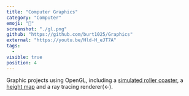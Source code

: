 ```yaml
---
title: "Computer Graphics"
category: "Computer"
emoji: "🎨"
screenshot: "./gl.png"
github: "https://github.com/burt1025/Graphics"
external: "https://youtu.be/Hld-H_eJT7A"
tags:
  -
visible: true
position: 4
---
```


Graphic projects using OpenGL, including a <a href="https://youtu.be/Hld-H_eJT7A" target="_blank" rel="nofollow noopener noreferrer" aria-label="External Link">simulated roller coaster</a>, a <a href="https://youtu.be/KXyZzQ4OvrI" target="_blank" rel="nofollow noopener noreferrer" aria-label="External Link">height map</a> and a ray tracing renderer(<-).